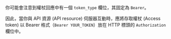你可能會注意到權杖回應中有一個 `token_type` 欄位，其固定為 `Bearer`。

因此，當你與 API 資源 (API resource) 伺服器互動時，應將存取權杖 (Access token) 以 Bearer 格式（`Bearer YOUR_TOKEN`）放在 HTTP 標頭的 `Authorization` 欄位中。
